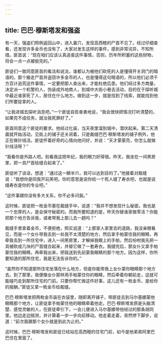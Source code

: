 ```yaml
---
---
---
```

title: 巴巴·穆斯塔发和强盗
---




有一天，强盗们照例返回山中，进入巢穴，发现高西睦的尸首不见了。经过仔细查看，还发现许多金币也没有了，大家对发生这样的事件，感到非常诧异，不知所措。匪首说：“现在咱们应该认真追查这件事情，否则，历年所积蓄的这些财物，将会一点一点被偷完的。”

匪徒们一致同意匪首的看法和说法，谁都认为被他们砍死的人是懂得开关洞门的暗语的。那个搬走尸首并盗窃许多金币的人，也是懂得这句暗语的，所以他们必须千方百计追究这件事情，一定要把那人查出来，才能杜绝后患。他们经过多方商量，决定派一个机警的人，伪装成外地商人，到城中大街小巷去活动，目的在于探听城中最近谁家死了人，居住在什么地方。做到这一步，就是找到了线索，就能找到他们所要捉拿的人。

“让我进城去探听消息吧。”一个匪徒自告奋勇地说，“我会很快把情况打听清楚的，如果完不成任务，就治我死罪好了。”

匪首同意这个匪徒的要求。他经过化装，当天夜里溜到城中，潜伏起来。第二天清晨就开始活动，见街上的铺子还关闭着，只是裁缝巴巴·穆斯塔发的铺子例外，他正在做针线活。匪徒怀着好奇的心情向他问好，并说：“天才蒙蒙亮，你怎么就做针线活呀？”

“我看你是外路人吧。别看我这把年纪，我的眼力好得很。昨天，我坐在一间黑房里，把一具尸首给缝合起来了。”

匪徒听了谈话，想道：“通过这一鳞半爪，我可以达到目的了。”他接着对裁缝说：“我想你是同我开玩笑吧。你的意思是说你给一个死人缝了寿衣吧，也就是说缝寿衣是你的专业吧。”

“这件事跟你没有多大关系，你不必多问我。”

这时候，匪徒把一枚金币塞在裁缝手中，说道：“我并不想发现什么秘密。我也是一个忠厚的人，是会保守秘密的。而我所要知道的是，昨天你替谁家做零活？你能把那个地方告诉我，或者带我上那儿去一趟吗？”

裁缝手里拿着金币，不便拒绝，照实说道：“上那家人家里去的道路，我没亲眼看见，而是一个女仆带我去到一处我不太清楚的地方，然后拿手帕蒙住我的眼睛，再牵我去到一所住宅中，进入一间黑房里，才解掉我眼上的手帕，然后吩咐我先把一具被砍成几块的尸首缝合起来，并替它做了一套寿衣。我缝完后，那女仆又拿手帕蒙住我的眼睛，再牵我出来，把我送到先前蒙我眼睛的那个地方。因为这样，你所要知道的那所住宅，我是无法告诉你的。”

“虽然你不知道那所住宅坐落在什么地方，但是你能带我上女仆蒙你眼睛那个地方去。到了那里，我便像女仆那样用手帕蒙住你的眼睛，然后牵着你朝前走，这就可能碰巧走到那所住宅的门前。只要你帮忙做这件好事，这儿还有一枚金币，是给你的报酬。”匪徒又拿一枚金币给裁缝。

巴巴·穆斯塔发把两枚金币装在衣袋里，随即离开铺子，带匪徒去到马尔基娜蒙他眼睛那个地方，让匪徒拿手帕蒙住他的眼睛牵着他走。巴巴·穆斯塔发原是头脑清楚、感觉灵敏的人，在匪徒牵引下，一会儿便进入马尔基娜带他经过的那条胡同里。他边走边揣测，并计算着一步一步向前移动。他走着走着，突然停下脚步，说道：“前次我跟那个女仆就是到此为止的。”

这时候，巴巴·穆斯塔发和匪徒已经站在高西睦的住宅门前，如今是他弟弟阿里巴巴住在里面了。